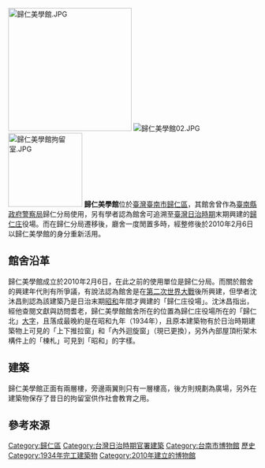 {{coord|22.967055|120.294722|display=title}}
{{NoteTA
|1=zh:庄;zh-hant:庄
}}
[[File:歸仁美學館.JPG|250px]]
[[File:歸仁美學館02.JPG|thumb]]
[[File:歸仁美學館拘留室.JPG|150px]]
'''歸仁美學館'''位於[[臺灣|臺灣]][[臺南市|臺南市]][[歸仁區|歸仁區]]，其館舍曾作為[[臺南市政府警察局|臺南縣政府警察局]]歸仁分局使用，另有學者認為館舍可追溯至[[臺灣日治時期|臺灣日治時期]]末期興建的[[歸仁庄|歸仁庄]]役場{{r|沈}}{{r|歸}}。而在歸仁分局遷移後，廳舍一度閒置多時，經整修後於2010年2月6日以歸仁美學館的身分重新活用{{r|新}}{{r|歸}}。

== 館舍沿革 ==
歸仁美學館成立於2010年2月6日，在此之前的使用單位是歸仁分局。而關於館舍的興建年代則有所爭議，有說法認為館舍是在[[第二次世界大戰|第二次世界大戰]]後所興建，但學者沈沐昌則認為該建築乃是日治末期[[昭和|昭和]]年間才興建的「歸仁庄役場」{{r|沈}}。沈沐昌指出，經他查閱文獻與訪問耆老，歸仁美學館館舍所在的位置為歸仁庄役場所在的「歸仁北」[[大字|大字]]，且落成最晚約是在昭和九年（1934年），且原本建築物有於日治時期建築物上可見的「上下推拉窗」和「內外迴旋窗」（現已更換），另外內部屋頂桁架木構件上的「棟札」可見到「昭和」的字樣{{r|沈}}。

== 建築 ==
歸仁美學館正面有兩層樓，旁邊兩翼則只有一層樓高，後方則規劃為廣場，另外在建築物保存了昔日的拘留室供作社會教育之用{{r|歸}}{{r|新}}。

== 參考來源 ==
{{reflist|refs=
<ref name="沈">{{cite journal|author=沈沐昌 |title=〈日治時期的「台南州新豐郡歸仁-{庄}-役場」〉 |journal=《[[歷史月刊|歷史月刊]]》 |date=2009-05-05 }}</ref>
<ref name="歸">{{cite web|url=http://www.gueiren.gov.tw/?menu=travel2_2&notice_id=47 |title=歸仁美學館 |publisher=歸仁區公所 |accessdate=2014-09-24}}</ref>
<ref name="新">{{cite web |url=http://www.seety.com.tw/review_detail.php?id=748 |title=〈舊建築、新生命歸仁美學館、風華再現〉 |publisher=Seety新城視雜誌 |accessdate=2014-09-24 }}{{dead link|date=2018年3月 |bot=InternetArchiveBot |fix-attempted=yes }}</ref>
}}

{{commons category|Gueiren Living Art Center}}

[[Category:歸仁區|Category:歸仁區]]
[[Category:台灣日治時期官署建築|Category:台灣日治時期官署建築]]
[[Category:台南市博物館|Category:台南市博物館]]
[[Category:中華民國警察建築物|歷史]]
[[Category:1934年完工建築物|Category:1934年完工建築物]]
[[Category:2010年建立的博物館|Category:2010年建立的博物館]]